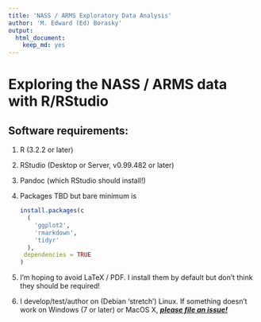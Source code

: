 ```yaml
---
title: 'NASS / ARMS Exploratory Data Analysis'
author: 'M. Edward (Ed) Borasky'
output: 
  html_document: 
    keep_md: yes
---
```


# Exploring the NASS / ARMS data with R/RStudio

## Software requirements:
1. R (3.2.2 or later)
2. RStudio (Desktop or Server, v0.99.482 or later)
3. Pandoc (which RStudio should install!)
4. Packages TBD but bare minimum is

    ```r
    install.packages(c
      (
        'ggplot2',
        'rmarkdown',
        'tidyr'
      ),
     dependencies = TRUE
    )
    ```
5. I'm hoping to avoid LaTeX / PDF. I install them by default but don't think they should be required!
6. I develop/test/author on (Debian 'stretch') Linux. If something doesn't work on Windows (7 or later) or MacOS X, [***please file an issue!***](https://github.com/hackoregon/nass-explore/issues/new)
